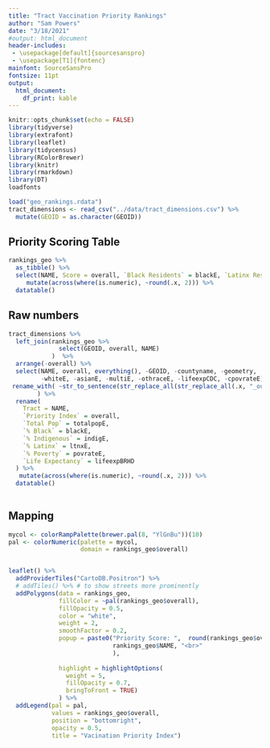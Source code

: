 ```yaml
---
title: "Tract Vaccination Priority Rankings"
author: "Sam Powers"
date: "3/18/2021"
#output: html_document
header-includes:
 - \usepackage[default]{sourcesanspro}
 - \usepackage[T1]{fontenc}
mainfont: SourceSansPro
fontsize: 11pt
output: 
  html_document:
    df_print: kable
---
```


```r
knitr::opts_chunk$set(echo = FALSE)
library(tidyverse)
library(extrafont)
library(leaflet)
library(tidycensus)
library(RColorBrewer)
library(knitr)
library(rmarkdown)
library(DT)
loadfonts

load("geo_rankings.rdata")
tract_dimensions <- read_csv("../data/tract_dimensions.csv") %>%
  mutate(GEOID = as.character(GEOID))


```

## Priority Scoring Table 

``` r
rankings_geo %>%
  as_tibble() %>%
  select(NAME, Score = overall, `Black Residents` = blackE, `Latinx Residents`= ltnxE, `Poverty` = povrateE, `Life Expectancy` = lifeexpBRHD, `Adverse Health Outcomes` = health_outcomes )  %>%
     mutate(across(where(is.numeric), ~round(.x, 2))) %>%
  datatable()
```


## Raw numbers 

``` r

tract_dimensions %>%
  left_join(rankings_geo %>%
              select(GEOID, overall, NAME)
            )  %>%
  arrange(-overall) %>%
  select(NAME, overall, everything(), -GEOID, -countyname, -geometry,
         -whiteE, -asianE, -multiE, -othraceE, -lifeexpCDC, -cpovrateE) %>%
 rename_with( ~str_to_sentence(str_replace_all(str_replace_all(.x, "_outcome", ""), "_", " ")) , contains("outcome")
        ) %>%
  rename(
    Tract = NAME, 
    `Priority Index` = overall,
    `Total Pop` = totalpopE,
    `% Black` = blackE,
    `% Indigenous` = indigE,
    `% Latinx` = ltnxE,
    `% Poverty` = povrateE,
    `Life Expectancy` = lifeexpBRHD
  ) %>%
   mutate(across(where(is.numeric), ~round(.x, 2))) %>%
  datatable()
  

```



## Mapping 

```r

mycol <- colorRampPalette(brewer.pal(8, "YlGnBu"))(10)
pal <- colorNumeric(palette = mycol,
                    domain = rankings_geo$overall)


leaflet() %>%
  addProviderTiles("CartoDB.Positron") %>%
  # addTiles() %>% # to show streets more prominently
  addPolygons(data = rankings_geo, 
              fillColor = ~pal(rankings_geo$overall), 
              fillOpacity = 0.5, 
              color = "white",
              weight = 2, 
              smoothFactor = 0.2, 
              popup = paste0("Priority Score: ",  round(rankings_geo$overall, 2), "<br>",
                             rankings_geo$NAME, "<br>"
                             ),
              
              highlight = highlightOptions(
                weight = 5,
                fillOpacity = 0.7,
                bringToFront = TRUE)
              ) %>%
  addLegend(pal = pal, 
            values = rankings_geo$overall, 
            position = "bottomright", 
            opacity = 0.5,
            title = "Vacination Priority Index")

```






